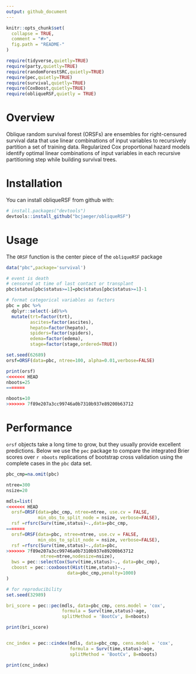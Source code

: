```yaml
---
output: github_document
---
```


<!-- README.md is generated from README.Rmd. Please edit that file -->

```r
knitr::opts_chunk$set(
  collapse = TRUE,
  comment = "#>",
  fig.path = "README-"
)

require(tidyverse,quietly=TRUE)
require(party,quietly=TRUE)
require(randomForestSRC,quietly=TRUE)
require(pec,quietly=TRUE)
require(survival,quietly=TRUE)
require(CoxBoost,quietly=TRUE)
require(obliqueRSF,quietly = TRUE)

```



# Overview

Oblique random survival forest (ORSFs) are ensembles for right-censured survival data that use linear combinations of input variables to recursively partition a set of training data. Regularized Cox proportional hazard models identify optimal linear combinations of input variables in each recursive partitioning step while building survival trees.

# Installation

You can install obliqueRSF from github with:

```r
# install.packages("devtools")
devtools::install_github("bcjaeger/obliqueRSF")
```


# Usage

The `ORSF` function is the center piece of the `obliqueRSF` package 


```r


data("pbc",package='survival')

# event is death
# censored at time of last contact or transplant
pbc$status[pbc$status>=1]=pbc$status[pbc$status>=1]-1

# format categorical variables as factors
pbc = pbc %>% 
  dplyr::select(-id)%>%
  mutate(trt=factor(trt),
         ascites=factor(ascites),
         hepato=factor(hepato),
         spiders=factor(spiders),
         edema=factor(edema),
         stage=factor(stage,ordered=TRUE))

set.seed(62689)
orsf=ORSF(data=pbc, ntree=100, alpha=0.01,verbose=FALSE)

print(orsf)
<<<<<<< HEAD
nboots=25
=======

nboots=10
>>>>>>> 7f89e207a3cc99746a0b7310b937e89200b63712

```

# Performance

`orsf` objects take a long time to grow, but they usually provide excellent predictions. Below we use the `pec` package to compare the integrated Brier scores over `r nboots` replications of bootstrap cross validation using the complete cases in the `pbc` data set.

```r

pbc_cmp=na.omit(pbc)

ntree=300
nsize=20

mdls=list(
<<<<<<< HEAD
  orsf=ORSF(data=pbc_cmp, ntree=ntree, use.cv = FALSE, 
            min_obs_to_split_node = nsize, verbose=FALSE),
  rsf =rfsrc(Surv(time,status)~.,data=pbc_cmp,
=======
  orsf=ORSF(data=pbc, ntree=ntree, use.cv = FALSE, 
            min_obs_to_split_node = nsize, verbose=FALSE),
  rsf =rfsrc(Surv(time,status)~.,data=pbc,
>>>>>>> 7f89e207a3cc99746a0b7310b937e89200b63712
             ntree=ntree,nodesize=nsize),
  bws = pec::selectCox(Surv(time,status)~., data=pbc_cmp),
  cboost = pec::coxboost(Hist(time,status)~.,
                       data=pbc_cmp,penalty=1000)
)

# for reproducibility
set.seed(32989) 

bri_score = pec::pec(mdls, data=pbc_cmp, cens.model = 'cox',
                     formula = Surv(time,status)~age, 
                     splitMethod = 'BootCv', B=nboots)

print(bri_score)


cnc_index = pec::cindex(mdls, data=pbc_cmp, cens.model = 'cox',
                        formula = Surv(time,status)~age, 
                        splitMethod = 'BootCv', B=nboots)

print(cnc_index)


```



